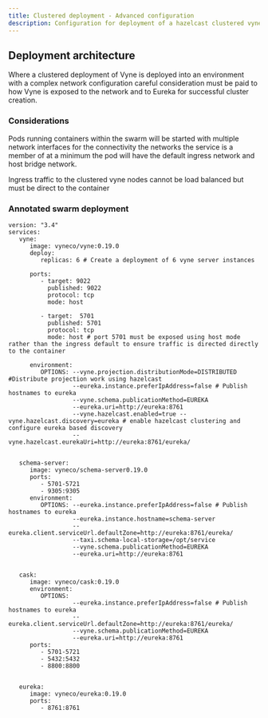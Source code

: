 ```yaml
---
title: Clustered deployment - Advanced configuration
description: Configuration for deployment of a hazelcast clustered vyne in a docker swarm environment
---
```



## Deployment architecture

Where a clustered deployment of Vyne is deployed into an environment with a complex network configuration careful consideration must be paid
to how Vyne is exposed to the network and to Eureka for successful cluster creation.


### Considerations

Pods running containers within the swarm will be started with multiple network interfaces for the connectivity the networks the service is a member of
at a minimum the pod will have the default ingress network and host bridge network.

Ingress traffic to the clustered vyne nodes cannot be load balanced but must be direct to the container

### Annotated swarm deployment

```
version: "3.4"
services:
   vyne:
      image: vyneco/vyne:0.19.0
      deploy:
         replicas: 6 # Create a deployment of 6 vyne server instances

      ports:
         - target: 9022
           published: 9022
           protocol: tcp
           mode: host

         - target:  5701
           published: 5701
           protocol: tcp
           mode: host # port 5701 must be exposed using host mode rather than the ingress default to ensure traffic is directed directly to the container

      environment:
         OPTIONS: --vyne.projection.distributionMode=DISTRIBUTED #Distribute projection work using hazelcast
                  --eureka.instance.preferIpAddress=false # Publish hostnames to eureka
                  --vyne.schema.publicationMethod=EUREKA
                  --eureka.uri=http://eureka:8761
                  --vyne.hazelcast.enabled=true --vyne.hazelcast.discovery=eureka # enable hazelcast clustering and configure eureka based discovery
                  --vyne.hazelcast.eurekaUri=http://eureka:8761/eureka/


   schema-server:
      image: vyneco/schema-server0.19.0
      ports:
         - 5701-5721
         - 9305:9305
      environment:
         OPTIONS: --eureka.instance.preferIpAddress=false # Publish hostnames to eureka
                  --eureka.instance.hostname=schema-server
                  --eureka.client.serviceUrl.defaultZone=http://eureka:8761/eureka/
                  --taxi.schema-local-storage=/opt/service
                  --vyne.schema.publicationMethod=EUREKA
                  --eureka.uri=http://eureka:8761


   cask:
      image: vyneco/cask:0.19.0
      environment:
         OPTIONS:
                  --eureka.instance.preferIpAddress=false # Publish hostnames to eureka
                  --eureka.client.serviceUrl.defaultZone=http://eureka:8761/eureka/
                  --vyne.schema.publicationMethod=EUREKA
                  --eureka.uri=http://eureka:8761
      ports:
         - 5701-5721
         - 5432:5432
         - 8800:8800


   eureka:
      image: vyneco/eureka:0.19.0
      ports:
         - 8761:8761
```


